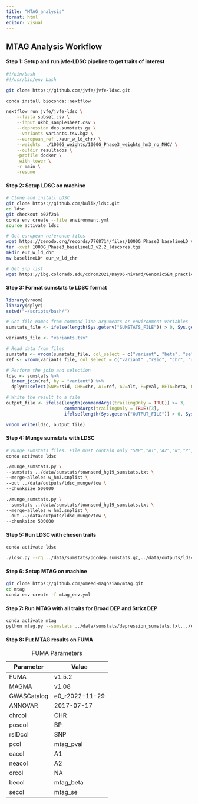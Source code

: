 ```yaml
---
title: "MTAG_analysis"
format: html
editor: visual
---
```


## MTAG Analysis Workflow

#### Step 1: Setup and run jvfe-LDSC pipeline to get traits of interest

```bash

#!/bin/bash
#!/usr/bin/env bash

git clone https://github.com/jvfe/jvfe-ldsc.git

conda install bioconda::nextflow

nextflow run jvfe/jvfe-ldsc \
    --fasta subset.csv \
    --input ukbb_samplesheet.csv \
    --depression dep.sumstats.gz \
    --variants variants.tsv.bgz \
    --european_ref ./eur_w_ld_chr/ \
    --weights  ./1000G_weights/1000G_Phase3_weights_hm3_no_MHC/ \
    --outdir resultados \
    -profile docker \
    -with-tower \
    -r main \
    -resume

```

#### Step 2: Setup LDSC on machine

```bash
# Clone and install LDSC
git clone https://github.com/bulik/ldsc.git
cd ldsc
git checkout b02f2a6
conda env create --file environment.yml
source activate ldsc

# Get european reference files
wget https://zenodo.org/records/7768714/files/1000G_Phase3_baselineLD_v2.2_ldscores.tgz
tar -xvzf 1000G_Phase3_baselineLD_v2.2_ldscores.tgz
mkdir eur_w_ld_chr
mv baselineLD* eur_w_ld_chr

# Get snp list
wget https://ibg.colorado.edu/cdrom2021/Day06-nivard/GenomicSEM_practical/eur_w_ld_chr/w_hm3.snplist

```

#### Step 3: Format sumstats to LDSC format

```r

library(vroom)
library(dplyr)
setwd("~/scripts/bash/")

# Get file names from command line arguments or environment variables
sumstats_file <- ifelse(length(Sys.getenv("SUMSTATS_FILE")) > 0, Sys.getenv("SUMSTATS_FILE"), "test_sumstats.tsv")

variants_file <- "variants.tsv"

# Read data from files
sumstats <- vroom(sumstats_file, col_select = c("variant", "beta", "se", "pval", "n_complete_samples"))
ref <- vroom(variants_file, col_select = c("variant" ,"rsid", "chr", "ref", "alt"))

# Perform the join and selection
ldsc <- sumstats %>%
  inner_join(ref, by = "variant") %>%
  dplyr::select(SNP=rsid, CHR=chr, A1=ref, A2=alt, P=pval, BETA=beta, N=n_complete_samples)

# Write the result to a file
output_file <- ifelse(length(commandArgs(trailingOnly = TRUE)) >= 3,
                      commandArgs(trailingOnly = TRUE)[3],
                      ifelse(length(Sys.getenv("OUTPUT_FILE")) > 0, Sys.getenv("OUTPUT_FILE"), "test_sumstats_ldsc.tsv"))

vroom_write(ldsc, output_file)
```

#### Step 4: Munge sumstats with LDSC

```bash

# Munge sumstats files. File must contain only "SNP","A1","A2","N","P","BETA or OR or Z". Should use this exact header notation
conda activate ldsc

./munge_sumstats.py \
--sumstats ../data/sumstats/townsend_hg19_sumstats.txt \
--merge-alleles w_hm3.snplist \
--out ../data/outputs/ldsc_munge/tow \
--chunksize 500000

./munge_sumstats.py \
--sumstats ../data/sumstats/townsend_hg19_sumstats.txt \
--merge-alleles w_hm3.snplist \
--out ../data/outputs/ldsc_munge/tow \
--chunksize 500000
```

#### Step 5: Run LDSC with chosen traits

```bash
conda activate ldsc

./ldsc.py --rg ../data/sumstats/pgcdep.sumstats.gz,../data/outputs/ldsc-munge/tow.sumstats.gz --ref-ld-chr eur_w_ld_chr/ --w-ld-chr 1000G_weights/1000G_Phase3_weights_hm3_no_MHC/ --out ../data/outputs/ldsc/tow_sdep

```

#### Step 6: Setup MTAG on machine

```bash

git clone https://github.com/omeed-maghzian/mtag.git
cd mtag
conda env create -f mtag_env.yml
```

#### Step 7: Run MTAG with all traits for Broad DEP and Strict DEP

```bash

conda activate mtag
python mtag.py --sumstats ../data/sumstats/depression_sumstats.txt,../data/sumstats/adhd_sumstats_mtag.txt,../data/sumstats/anxiety_sumstats_mtag.txt,../data/sumstats/bipolar_sumstats_mtag.txt,../data/sumstats/insomnia_sumstats_mtag.txt,../data/sumstats/neuroticism_sumstats.txt,../data/sumstats/wellbeing_sumstats.txt,../data/townsend_sumstats_mtag.txt --out ../data/outputs/mtag/dep_new   --snp_name variant_id --a1_name effect_allele --a2_name other_allele --eaf_name effect_allele_frequency --z_name z_score --beta_name beta --se_name standard_error   --n_name n --chr_name chromosome --bpos_name base_pair_location --stream_stdout --fdr --force --stream_stdout --n_approx --intervals 5 --cores 8
```

#### Step 8: Put MTAG results on FUMA

| Parameter   | Value          |
|-------------|----------------|
| FUMA        | v1.5.2         |
| MAGMA       | v1.08          |
| GWASCatalog | e0_r2022-11-29 |
| ANNOVAR     | 2017-07-17     |
| chrcol      | CHR            |
| poscol      | BP             |
| rsIDcol     | SNP            |
| pcol        | mtag_pval      |
| eacol       | A1             |
| neacol      | A2             |
| orcol       | NA             |
| becol       | mtag_beta      |
| secol       | mtag_se        |

: FUMA Parameters
